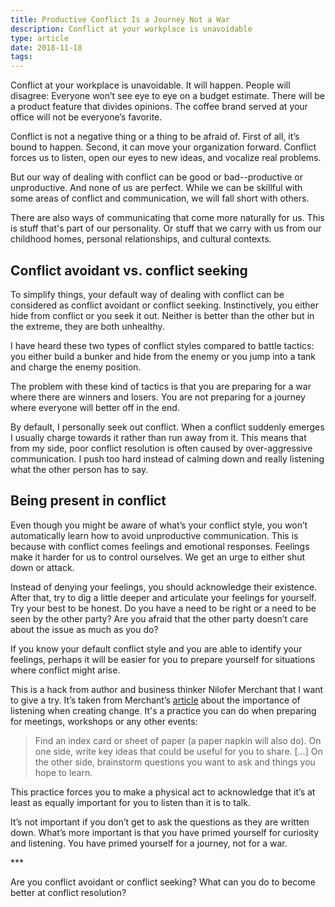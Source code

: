 ```yaml
---
title: Productive Conflict Is a Journey Not a War
description: Conflict at your workplace is unavoidable
type: article
date: 2018-11-18
tags:
---
```


Conflict at your workplace is unavoidable. It will happen. People will disagree: Everyone won’t see eye to eye on a budget estimate. There will be a product feature that divides opinions. The coffee brand served at your office will not be everyone’s favorite.

Conflict is not a negative thing or a thing to be afraid of. First of all, it’s bound to happen. Second, it can move your organization forward. Conflict forces us to listen, open our eyes to new ideas, and vocalize real problems.

But our way of dealing with conflict can be good or bad--productive or unproductive. And none of us are perfect. While we can be skillful with some areas of conflict and communication, we will fall short with others.

There are also ways of communicating that come more naturally for us. This is stuff that's part of our personality. Or stuff that we carry with us from our childhood homes, personal relationships, and cultural contexts.

## Conflict avoidant vs. conflict seeking

To simplify things, your default way of dealing with conflict can be considered as conflict avoidant or conflict seeking. Instinctively, you either hide from conflict or you seek it out. Neither is better than the other but in the extreme, they are both unhealthy.

I have heard these two types of conflict styles compared to battle tactics: you either build a bunker and hide from the enemy or you jump into a tank and charge the enemy position.

The problem with these kind of tactics is that you are preparing for a war where there are winners and losers. You are not preparing for a journey where everyone will better off in the end.

By default, I personally seek out conflict. When a conflict suddenly emerges I usually charge towards it rather than run away from it. This means that from my side, poor conflict resolution is often caused by over-aggressive communication. I push too hard instead of calming down and really listening what the other person has to say.

## Being present in conflict

Even though you might be aware of what’s your conflict style, you won’t automatically learn how to avoid unproductive communication. This is because with conflict comes feelings and emotional responses. Feelings make it harder for us to control ourselves. We get an urge to either shut down or attack.

Instead of denying your feelings, you should acknowledge their existence. After that, try to dig a little deeper and articulate your feelings for yourself. Try your best to be honest. Do you have a need to be right or a need to be seen by the other party? Are you afraid that the other party doesn’t care about the issue as much as you do?

If you know your default conflict style and you are able to identify your feelings, perhaps it will be easier for you to prepare yourself for situations where conflict might arise.

This is a hack from author and business thinker Nilofer Merchant that I want to give a try. It’s taken from Merchant’s [article](https://hbr.org/2018/02/to-change-someones-mind-stop-talking-and-listen) about the importance of listening when creating change. It's a practice you can do when preparing for meetings, workshops or any other events:

> Find an index card or sheet of paper (a paper napkin will also do). On one side, write key ideas that could be useful for you to share. […] On the other side, brainstorm questions you want to ask and things you hope to learn.

This practice forces you to make a physical act to acknowledge that it’s at least as equally important for you to listen than it is to talk.

It’s not important if you don’t get to ask the questions as they are written down. What’s more important is that you have primed yourself for curiosity and listening. You have primed yourself for a journey, not for a war.

\*\*\*

Are you conflict avoidant or conflict seeking? What can you do to become better at conflict resolution?

